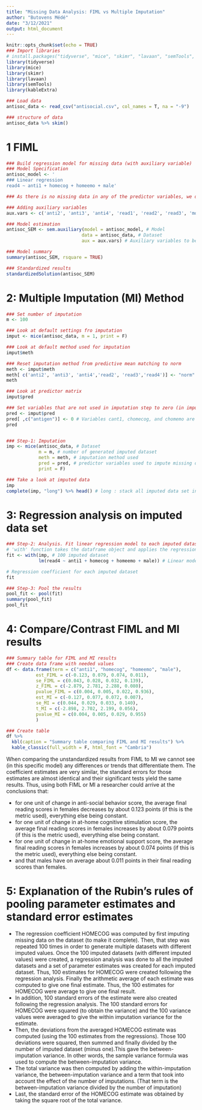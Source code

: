 ```yaml
---
title: "Missing Data Analysis: FIML vs Multiple Imputation" 
author: "Butovens Médé"
date: "3/12/2021"
output: html_document
---
```


```r
knitr::opts_chunk$set(echo = TRUE)
### Import libraries
# install.packages("tidyverse", "mice", "skimr", "lavaan", "semTools", "kableExtra")
library(tidyverse)
library(mice)
library(skimr)
library(lavaan)
library(semTools)
library(kableExtra)
```

```r
### Load data
antisoc_data <- read_csv("antisocial.csv", col_names = T, na = "-9")

### structure of data
antisoc_data %>% skim()

```

# 1 FIML
```r
### Build regression model for missing data (with auxiliary variable)
### Model Specification
antisoc_model <- '
### Linear regression
read4 ~ anti1 + homecog + homeemo + male'

### As there is no missing data in any of the predictor variables, we do not need to estimate variances and covariances of predictor variables separately to include them in the data.

### Adding auxiliary variables
aux.vars <- c('anti2', 'anti3', 'anti4', 'read1', 'read2', 'read3', 'momage', 'kidage')

### Model estimation
antisoc_SEM <- sem.auxiliary(model = antisoc_model, # Model
                            data = antisoc_data, # Dataset
                            aux = aux.vars) # Auxiliary variables to be included in model

### Model summary
summary(antisoc_SEM, rsquare = TRUE)

### Standardized results
standardizedSolution(antisoc_SEM)
```

# 2: Multiple Imputation (MI) Method

```r
### Set number of imputation
m <- 100

### Look at default settings fro imputation
imput <- mice(antisoc_data, m = 1, print = F)

### Look at default method used for imputation
imput$meth

### Reset imputation method from predictive mean matching to norm
meth <- imput$meth
meth[ c('anti2', 'anti3', 'anti4','read2', 'read3','read4')] <- "norm"
meth

### Look at predictor matrix
imput$pred

### Set variables that are not used in imputation step to zero (in imputation matrix)
pred <- imput$pred
pred[ ,c("antigen")] <- 0 # Variables cant1, chomecog, and chomemo are already set to zero
pred


### Step-1: Imputation
imp <- mice(antisoc_data, # Dataset
            m = m, # number of generated imputed dataset
            meth = meth, # imputation method used
            pred = pred, # predictor variables used to impute missing data
            print = F)

### Take a look at imputed data
imp 
complete(imp, "long") %>% head() # long : stack all imputed data set in one single dataframe 
```


# 3: Regression analysis on imputed data set
```r
### Step-2: Analysis. Fit linear regression model to each imputed dataset
# 'with' function takes the dataframe object and applies the regression to 100 dataset 
fit <- with(imp, # 100 imputed dataset
            lm(read4 ~ anti1 + homecog + homeemo + male)) # Linear model to be used on 100 imputed dataset

# Regression coefficient for each imputed dataset
fit 

### Step-3: Pool the results
pool_fit <- pool(fit)
summary(pool_fit)
pool_fit
```

# 4: Compare/Contrast FIML and MI results
```r
### Summary table for FIML and MI results
### Create data frame with needed values 
df <- data.frame(term = c("anti1", "homecog", "homeemo", "male"),
           est_FIML = c(-0.123, 0.079, 0.074, 0.011),
           se_FIML = c(0.043, 0.028, 0.032, 0.139),
           z_FIML = c(-2.879, 2.781, 2.288, 0.080),
           pvalue_FIML = c(0.004, 0.005, 0.022, 0.936),
           est_MI = c(-0.127, 0.077, 0.072, 0.007),
           se_MI = c(0.044, 0.029, 0.033, 0.140),
           t_MI = c(-2.898, 2.702, 2.199, 0.056),
           pvalue_MI = c(0.004, 0.005, 0.029, 0.955)
           )

### Create table
df %>% 
  kbl(caption = "Summary table comparing FIML and MI results") %>% 
  kable_classic(full_width = F, html_font = "Cambria")
```


When comparing the unstandardized results from FIML to MI we cannot see (in this specific model) any differences or trends that differentiate them. The coefficient estimates are very similar, the standard errors for those estimates are almost identical and their significant tests yield the same results. Thus, using both FIML or MI a researcher could arrive at the conclusions that: 

* for one unit of change in anti-social behavior score, the average final reading scores in females decreases by about 0.123 points (if this is the metric used), everything else being constant.  
* for one unit of change in at-home cognitive stimulation score, the average final reading scores in females increases by about 0.079 points (if this is the metric used), everything else being constant.  
* for one unit of change in at-home emotional support score, the average final reading scores in females increases by about 0.074 points (if this is the metric used), everything else being constant. 
* and that males have on average about 0.011 points in their final reading scores than females.

# 5: Explanation of the Rubin’s rules of pooling parameter estimates and standard error estimates
* The regression coefficient HOMECOG was computed by first imputing missing data on the dataset (to make it complete). Then, that step was repeated 100 times in order to generate multiple datasets with different imputed values. Once the 100 imputed datasets (with different imputed values) were created, a regression analysis was done to all the imputed datasets and a set of parameter estimates was created for each imputed dataset. Thus, 100 estimates for HOMECOG were created following the regression analysis. Finally the arithmetic average of each estimate was computed to give one final estimate. Thus, the 100 estimates for HOMECOG were average to give one final result.
* In addition, 100 standard errors of the estimate were also created following the regression analysis. The 100 standard errors for HOMECOG were squared (to obtain the variance) and the 100 variance values were averaged to give the within imputation variance for the estimate. 
* Then, the deviations from the averaged HOMECOG estimate was computed (using the 100 estimates from the regressions). Those 100 deviations were squared, then summed and finally divided by the number of imputed dataset (minus one).This gave the between-imputation variance. In other words, the sample variance formula was used to compute the between-imputation variance.
* The total variance was then computed by adding the within-imputation variance, the between-imputation variance and a term that took into account the effect of the number of imputations. (That term is the between-imputation variance divided by the number of imputation)
* Last, the standard error of the HOMECOG estimate was obtained by taking the square root of the total variance.

